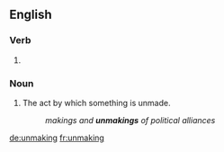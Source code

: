 ==English==

===Verb===
{{head|en|present participle}}

# {{present participle of|unmake|lang=en|nocat=1}}

===Noun===
{{en-noun}}

# The act by which something is unmade.
#: ''makings and '''unmakings''' of political alliances''

[[de:unmaking]]
[[fr:unmaking]]